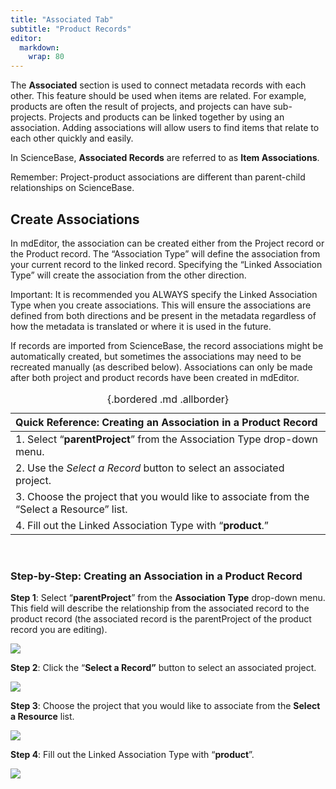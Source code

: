 ```yaml
---
title: "Associated Tab"
subtitle: "Product Records"
editor: 
  markdown: 
    wrap: 80
---
```


The **Associated** section is used to connect metadata records with each other.
This feature should be used when items are related. For example, products are
often the result of projects, and projects can have sub-projects. Projects and
products can be linked together by using an association. Adding associations
will allow users to find items that relate to each other quickly and easily.

::: {.callout-note}
In ScienceBase, **Associated Records** are referred to
as **Item Associations**.
:::

::: {.callout-note}
Remember: Project-product associations are different
than parent-child relationships on ScienceBase.
:::

## Create Associations

In mdEditor, the association can be created either from the Project record or
the Product record. The "Association Type" will define the association from your
current record to the linked record. Specifying the "Linked Association Type"
will create the association from the other direction.

::: {.callout-warning icon=false}
Important: It is recommended you ALWAYS specify the Linked Association Type 
when you create associations. This will ensure the associations are defined 
from both directions and be present in the metadata regardless of how the 
metadata is translated or where it is used in the future.
:::

If records are imported from ScienceBase, the record associations might be
automatically created, but sometimes the associations may need to be recreated
manually (as described below). Associations can only be made after both project
and product records have been created in mdEditor.

| Quick Reference: Creating an Association in a Product Record                               |
|:-------------------------------------------------------------------------------|
| 1\. Select "**parentProject**" from the Association Type drop-down menu.                   |
| 2\. Use the *Select a Record* button to select an associated project.                      |
| 3\. Choose the project that you would like to associate from the "Select a Resource" list. |
| 4\. Fill out the Linked Association Type with "**product**."                               |
: {.bordered .md .allborder}   

<br/>

### Step-by-Step: Creating an Association in a Product Record

**Step 1**: Select "**parentProject**" from the **Association Type** drop-down
menu. This field will describe the relationship from the associated record to
the product record (the associated record is the parentProject of the product
record you are editing). 

![](../../assets/product_association_type.png)

**Step 2**: Click the "**Select a Record"** button to select an associated
project. 

![](../../assets/select_a_record_button.png)

**Step 3**: Choose the project that you would like to associate from the
**Select a Resource** list.

![](../../assets/product_association_choose_parent.png)

**Step 4**: Fill out the Linked Association Type with "**product**".

![](../../assets/product_association_linked_record.png)
